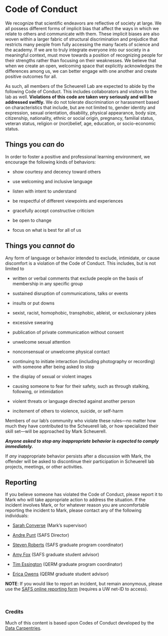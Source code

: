 # Code of Conduct

We recognize that scientific endeavors are reflective of society at large. We all possess different forms of implicit bias that affect the ways in which we relate to others and communicate with them. These implicit biases are also woven within a larger fabric of structural discrimination and prejudice that restricts many people from fully accessing the many facets of science and the academy. If we are to truly integrate everyone into our society in a meaningful context, must move towards a position of recognizing people for their strengths rather than focusing on their weaknesses. We believe that when we create an open, welcoming space that explicitly acknowledges the differences among us, we can better engage with one another and create positive outcomes for all.

As such, all members of the Scheuerell Lab are expected to abide by the following Code of Conduct. This includes collaborators and visitors to the lab as well. **Violations of this code are taken very seriously and will be addressed swiftly.** We do not tolerate discrimination or harassment based on characteristics that include, but are not limited to, gender identity and expression, sexual orientation, disability, physical appearance, body size, citizenship, nationality, ethnic or social origin, pregnancy, familial status, veteran status, religion or (non)belief, age, education, or socio-economic status. 

## Things you _can_ do

In order to foster a positive and professional learning environment, we encourage the following kinds of behaviors:

* show courtesy and decency toward others

* use welcoming and inclusive language

* listen with intent to understand

* be respectful of different viewpoints and experiences

* gracefully accept constructive criticism

* be open to change

* focus on what is best for all of us

## Things you _cannot_ do

Any form of language or behavior intended to exclude, intimidate, or cause discomfort is a violation of the Code of Conduct. This includes, but is not limited to

* written or verbal comments that exclude people on the basis of membership in any specific group

* sustained disruption of communications, talks or events

* insults or put downs

* sexist, racist, homophobic, transphobic, ableist, or exclusionary jokes

* excessive swearing

* publication of private communication without consent

* unwelcome sexual attention

* nonconsensual or unwelcome physical contact

* continuing to initiate interaction (including photography or recording) with someone after being asked to stop

* the display of sexual or violent images

* causing someone to fear for their safety, such as through stalking, following, or intimidation

* violent threats or language directed against another person

* incitement of others to violence, suicide, or self-harm

Members of our lab's community who violate these rules—no matter how much they have contributed to the Scheuerell lab, or how specialized their skill set—will be approached by Mark Scheuerell.

**_Anyone asked to stop any inappropriate behavior is expected to comply immediately._**

If _any_ inappropriate behavior persists after a discussion with Mark, the offender will be asked to discontinue their participation in Scheuerell lab projects, meetings, or other activities.

## Reporting

If you believe someone has violated the Code of Conduct, please report it to Mark who will take appropriate action to address the situation. If the incident involves Mark, or for whatever reason you are uncomfortable reporting the incident to Mark, please contact any of the following individuals:

* [Sarah Converse](https://fish.uw.edu/faculty/sarah-converse/) (Mark's supervisor)

* [Andre Punt](https://fish.uw.edu/faculty/andre-punt/) (SAFS Director)

* [Steven Roberts](https://fish.uw.edu/faculty/steven-roberts/) (SAFS graduate program coordinator)

* [Amy Fox](mailto:safs@uw.edu) (SAFS graduate student advisor)

* [Tim Essington](https://fish.uw.edu/faculty/tim-essington/) (QERM graduate program coordinator)

* [Erica Owens](mailto:owense@uw.edu) (QERM graduate student advisor)

**NOTE**: If you would like to report an incident, but remain anonymous, please use the [SAFS online reporting form](https://forms.gle/mmRmT1GTkNwaoF198) (requires a UW net-ID to access).

<br>

### Credits {-}

Much of this content is based upon Codes of Conduct developed by the [Data Carpentries](https://docs.carpentries.org/topic_folders/policies/code-of-conduct.html#about-this-document).